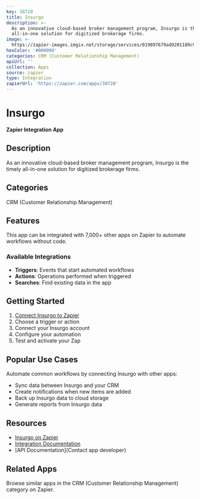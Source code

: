 ```yaml
---
key: 38720
title: Insurgo
description: >-
  As an innovative cloud-based broker management program, Insurgo is the timely
  all-in-one solution for digitized brokerage firms.
image: >-
  https://zapier-images.imgix.net/storage/services/019897679ad9201189c9ee33c2bc3a2a.png?auto=format%2Ccompress&ixlib=python-3.0.0&q=50
hexColor: '#000000'
categories: CRM (Customer Relationship Management)
apiUrl: ''
collection: Apps
source: zapier
type: Integration
zapierUrl: 'https://zapier.com/apps/38720'
---
```

# Insurgo

**Zapier Integration App**

## Description

As an innovative cloud-based broker management program, Insurgo is the timely all-in-one solution for digitized brokerage firms.

## Categories

CRM (Customer Relationship Management)

## Features

This app can be integrated with 7,000+ other apps on Zapier to automate workflows without code.

### Available Integrations

- **Triggers**: Events that start automated workflows
- **Actions**: Operations performed when triggered
- **Searches**: Find existing data in the app

## Getting Started

1. [Connect Insurgo to Zapier](https://zapier.com/apps/38720)
2. Choose a trigger or action
3. Connect your Insurgo account
4. Configure your automation
5. Test and activate your Zap

## Popular Use Cases

Automate common workflows by connecting Insurgo with other apps:

- Sync data between Insurgo and your CRM
- Create notifications when new items are added
- Back up Insurgo data to cloud storage
- Generate reports from Insurgo data

## Resources

- [Insurgo on Zapier](https://zapier.com/apps/38720)
- [Integration Documentation](https://zapier.com/apps/38720/integrations)
- [API Documentation](Contact app developer)

## Related Apps

Browse similar apps in the CRM (Customer Relationship Management) category on Zapier.
